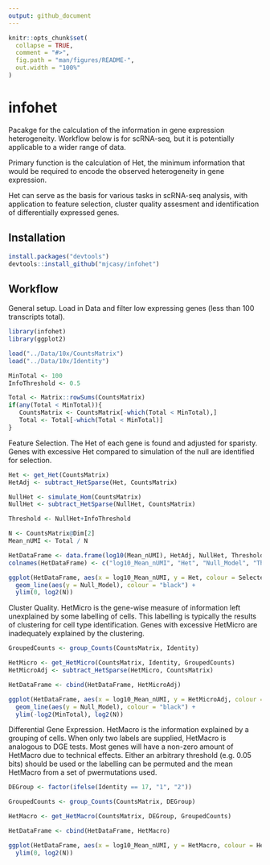 ```yaml
---
output: github_document
---
```


<!-- README.md is generated from README.Rmd. Please edit that file -->

```r
knitr::opts_chunk$set(
  collapse = TRUE,
  comment = "#>",
  fig.path = "man/figures/README-",
  out.width = "100%"
)
```

# infohet

<!-- badges: start -->
<!-- badges: end -->

Pacakge for the calculation of the information in gene expression heterogeneity. Workflow below is for scRNA-seq, but it is potentially applicable to a wider range of data.

Primary function is the calculation of Het, the minimum information that would be required to encode the observed heterogeneity in gene expression.

Het can serve as the basis for various tasks in scRNA-seq analysis, with application to feature selection, cluster quality assesment and identification of differentially expressed genes.

## Installation

``` r
install.packages("devtools")
devtools::install_github("mjcasy/infohet")
```

## Workflow

General setup. Load in Data and filter low expressing genes (less than 100 transcripts total). 

```r
library(infohet)
library(ggplot2)

load("../Data/10x/CountsMatrix")
load("../Data/10x/Identity")

MinTotal <- 100
InfoThreshold <- 0.5

Total <- Matrix::rowSums(CountsMatrix)
if(any(Total < MinTotal)){
   CountsMatrix <- CountsMatrix[-which(Total < MinTotal),]
   Total <- Total[-which(Total < MinTotal)]
}
```

Feature Selection. The Het of each gene is found and adjusted for sparisty. Genes with excessive Het compared to simulation of the null are identified for selection.

```r
Het <- get_Het(CountsMatrix)
HetAdj <- subtract_HetSparse(Het, CountsMatrix)

NullHet <- simulate_Hom(CountsMatrix)
NullHet <- subtract_HetSparse(NullHet, CountsMatrix)

Threshold <- NullHet+InfoThreshold

N <- CountsMatrix@Dim[2]
Mean_nUMI <- Total / N

HetDataFrame <- data.frame(log10(Mean_nUMI), HetAdj, NullHet, Threshold, HetAdj > Threshold)
colnames(HetDataFrame) <- c("log10_Mean_nUMI", "Het", "Null_Model", "Threshold", "Selected")

ggplot(HetDataFrame, aes(x = log10_Mean_nUMI, y = Het, colour = Selected)) + geom_point() +
  geom_line(aes(y = Null_Model), colour = "black") + 
  ylim(0, log2(N))
```

Cluster Quality. HetMicro is the gene-wise measure of information left unexplained by some labelling of cells. This labelling is typically the results of clustering for cell type identification. Genes with excessive HetMicro are inadequately explained by the clustering.

```r
GroupedCounts <- group_Counts(CountsMatrix, Identity)

HetMicro <- get_HetMicro(CountsMatrix, Identity, GroupedCounts)
HetMicroAdj <- subtract_HetSparse(HetMicro, CountsMatrix)

HetDataFrame <- cbind(HetDataFrame, HetMicroAdj)

ggplot(HetDataFrame, aes(x = log10_Mean_nUMI, y = HetMicroAdj, colour = Selected)) + geom_point() +
  geom_line(aes(y = Null_Model), colour = "black") + 
  ylim(-log2(MinTotal), log2(N))
```

Differential Gene Expression. HetMacro is the information explained by a grouping of cells. When only two labels are supplied, HetMacro is analogous to DGE tests. Most genes will have a non-zero amount of HetMacro due to technical effects. Either an arbitrary threshold (e.g. 0.05 bits) should be used or the labelling can be permuted and the mean HetMacro from a set of pwermutations used. 

```r
DEGroup <- factor(ifelse(Identity == 17, "1", "2"))

GroupedCounts <- group_Counts(CountsMatrix, DEGroup)

HetMacro <- get_HetMacro(CountsMatrix, DEGroup, GroupedCounts)

HetDataFrame <- cbind(HetDataFrame, HetMacro)

ggplot(HetDataFrame, aes(x = log10_Mean_nUMI, y = HetMacro, colour = HetMacro > 0.05)) + geom_point() +
  ylim(0, log2(N))
```

